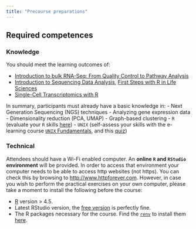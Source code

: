 ```yaml
---
title: "Precourse preparations"
---
```



## Required competences

### Knowledge
You should meet the learning outcomes of: 

- [Introduction to bulk RNA-Seq: From Quality Control to Pathway Analysis](https://www.sib.swiss/training/course/20250922_IRNAS)
- [Introduction to Sequencing Data Analysis](https://www.sib.swiss/training/course/20251119_ISEDA), [First Steps with R in Life Sciences](https://www.sib.swiss/training/course/20251013_FSWR)
- [Single-Cell Transcriptomics with R](https://www.sib.swiss/training/course/20241112_ISCTR)

In summary, participants must already have a basic knowledge in:
- Next Generation Sequencing (NGS) techniques
- Analyzing gene expression data
- Dimensionality reduction (PCA, UMAP)
- Graph-based clustering 
- `R` (evaluate your `R` skills [here](https://docs.google.com/forms/d/e/1FAIpQLSdIyeuabd_ZOWXgI1MWHapmaOMu20L9ESkLDZiWnpmkpujyOg/viewform?usp=sf_link))
- `UNIX` (self-assess your skills with the e-learning course [`UNIX` Fundamentals](https://www.sib.swiss/training/course/2012_UNIXF), and this [quiz](https://docs.google.com/forms/d/e/1FAIpQLSd2BEWeOKLbIRGBT_aDEGPce1FOaVYBbhBiaqcaHoBKNB27MQ/viewform?usp=sf_link))

### Technical

Attendees should have a Wi-Fi enabled computer. An **online `R` and `RStudio` environment** will be provided. In order to access that environment your computer needs to be able to access http websites (not https). You can check this by browsing to [http://www.httpforever.com](http://www.httpforever.com). However, in case you wish to perform the practical exercises on your own computer, please take a moment to install the following before the course:

- [R](https://cran.r-project.org/) version > 4.5. 
- Latest RStudio version, the [free version](https://rstudio.com/products/rstudio/download/) is perfectly fine.
- The R packages necessary for the course. Find the [`renv`](https://rstudio.github.io/renv/) to install them [here](https://github.com/sib-swiss/seq-spatial-transcriptomics-training/blob/master/renv.lock). 
